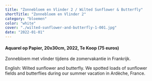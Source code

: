 ```yaml
---
title: "Zonnebloem en Vlinder 2 / Wilted Sunflower & Butterfly"
shortTitle: "Zonnebloem en Vlinder 2"
category: "bloemen"
color: "white"
cover: "./wilted-sunflower-and-butterfly-1-001.jpg"
date: "2022-01-01"
---
```

    
#### Aquarel op Papier, 20x30cm, 2022, Te Koop (75 euros)
Zonnebloem met vlinder tijdens de zomervakantie in Frankrijk.

    
English: Wilted sunflower and butterfly. We spotted loads of sunflower fields and butterflies during our summer vacation in Ardèche, France.